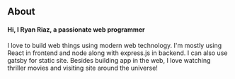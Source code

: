 ## About

#### Hi, I Ryan Riaz, a passionate web programmer

I love to build web things using modern web technology. I'm mostly using React in frontend and node along with express.js in backend. I can also use gatsby for static site. Besides building app in the web, I love watching thriller movies and visiting site around the universe!
